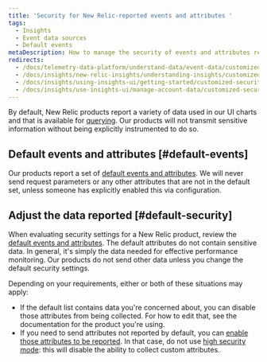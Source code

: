 ```yaml
---
title: 'Security for New Relic-reported events and attributes '
tags:
  - Insights
  - Event data sources
  - Default events
metaDescription: How to manage the security of events and attributes reported to New Relic.
redirects:
  - /docs/telemetry-data-platform/understand-data/event-data/customized-security-settings-insights
  - /docs/insights/new-relic-insights/understanding-insights/customized-security-settings-insights
  - /docs/insights/using-insights-ui/getting-started/customized-security-settings-insights
  - /docs/insights/use-insights-ui/manage-account-data/customized-security-settings-insights/  
---
```


By default, New Relic products report a variety of data used in our UI charts and that is available for [querying](/docs/using-new-relic/data/understand-data/query-new-relic-data). Our products will not transmit sensitive information without being explicitly instrumented to do so.

## Default events and attributes [#default-events]

Our products report a set of [default events and attributes](/docs/insights/insights-data-sources/default-data/insights-default-data-other-new-relic-products). We will never send request parameters or any other attributes that are not in the default set, unless someone has explicitly enabled this via configuration.

## Adjust the data reported [#default-security]

When evaluating security settings for a New Relic product, review the [default events and attributes](/docs/insights/insights-data-sources/default-data/insights-default-data-other-new-relic-products). The default attributes do not contain sensitive data. In general, it's simply the data needed for effective performance monitoring. Our products do not send other data unless you change the default security settings.

Depending on your requirements, either or both of these situations may apply:

* If the default list contains data you're concerned about, you can disable those attributes from being collected. For how to edit that, see the documentation for the product you're using.
* If you need to send attributes not reported by default, you can [enable those attributes to be reported](/docs/insights/insights-data-sources/custom-data/send-custom-data-insights). In that case, do not use [high security mode](/docs/accounts-partnerships/accounts/security/high-security): this will disable the ability to collect custom attributes.
